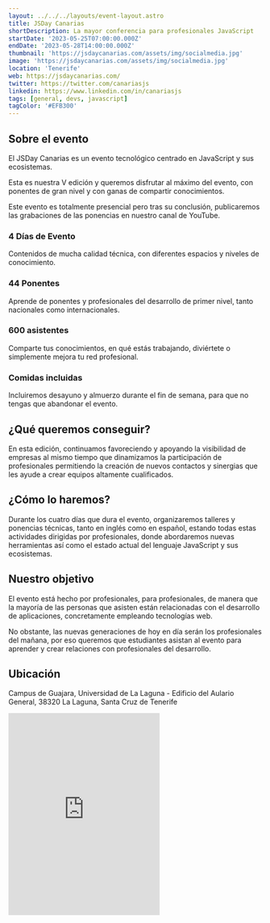 ```yaml
---
layout: ../../../layouts/event-layout.astro
title: JSDay Canarias
shortDescription: La mayor conferencia para profesionales JavaScript
startDate: '2023-05-25T07:00:00.000Z'
endDate: '2023-05-28T14:00:00.000Z'
thumbnail: 'https://jsdaycanarias.com/assets/img/socialmedia.jpg'
image: 'https://jsdaycanarias.com/assets/img/socialmedia.jpg'
location: 'Tenerife'
web: https://jsdaycanarias.com/
twitter: https://twitter.com/canariasjs
linkedin: https://www.linkedin.com/in/canariasjs
tags: [general, devs, javascript]
tagColor: '#EFB300'
---
```


## Sobre el evento

El JSDay Canarias es un evento tecnológico centrado en JavaScript y sus ecosistemas.

Esta es nuestra V edición y queremos disfrutar al máximo del evento, con ponentes de gran nivel y con ganas de compartir conocimientos.

Este evento es totalmente presencial pero tras su conclusión, publicaremos las grabaciones de las ponencias en nuestro canal de YouTube.

### 4 Días de Evento

Contenidos de mucha calidad técnica, con diferentes espacios y niveles de conocimiento.

### 44 Ponentes

Aprende de ponentes y profesionales del desarrollo de primer nivel, tanto nacionales como internacionales.

### 600 asistentes

Comparte tus conocimientos, en qué estás trabajando, diviértete o simplemente mejora tu red profesional.

### Comidas incluidas

Incluiremos desayuno y almuerzo durante el fin de semana, para que no tengas que abandonar el evento.

## ¿Qué queremos conseguir?

En esta edición, continuamos favoreciendo y apoyando la visibilidad de empresas al mismo tiempo que dinamizamos la participación de profesionales permitiendo la creación de nuevos contactos y sinergias que les ayude a crear equipos altamente cualificados.

## ¿Cómo lo haremos?

Durante los cuatro días que dura el evento, organizaremos talleres y ponencias técnicas, tanto en inglés como en español, estando todas estas actividades dirigidas por profesionales, donde abordaremos nuevas herramientas así como el estado actual del lenguaje JavaScript y sus ecosistemas.

## Nuestro objetivo

El evento está hecho por profesionales, para profesionales, de manera que la mayoría de las personas que asisten están relacionadas con el desarrollo de aplicaciones, concretamente empleando tecnologías web.

No obstante, las nuevas generaciones de hoy en día serán los profesionales del mañana, por eso queremos que estudiantes asistan al evento para aprender y crear relaciones con profesionales del desarrollo.

## Ubicación

Campus de Guajara, Universidad de La Laguna - Edificio del Aulario General, 38320 La Laguna, Santa Cruz de Tenerife

<iframe
  className="mt-4 w-full"
  height="400"
  src="https://www.google.com/maps/embed?pb=!1m18!1m12!1m3!1d3507.362453702084!2d-16.30531304075317!3d28.468629200000002!2m3!1f0!2f0!3f0!3m2!1i1024!2i768!4f13.1!3m3!1m2!1s0xc41cd87916cd819%3A0x89cdc82f6be4fb8d!2sJSDay%20Canarias%202023!5e0!3m2!1ses!2ses!4v1669008819647!5m2!1ses!2ses"
  style="border:0;"
  allowfullscreen=""
  loading="lazy"
  referrerpolicy="no-referrer-when-downgrade"
></iframe>
